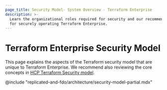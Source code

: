 ```yaml
---
page_title: Security Model- System Overview - Terraform Enterprise
description: >-
  Learn the organizational roles required for security and our recommendations
  for securely operating Terraform Enterprise.
---
```


# Terraform Enterprise Security Model

This page explains the aspects of the Terraform security model that are unique to Terraform Enterprise. We recommend also reviewing the core concepts in [HCP Terraform Security model](/terraform/cloud-docs/architectural-details/security-model).

@include "replicated-and-fdo/architecture/security-model-partial.mdx"

